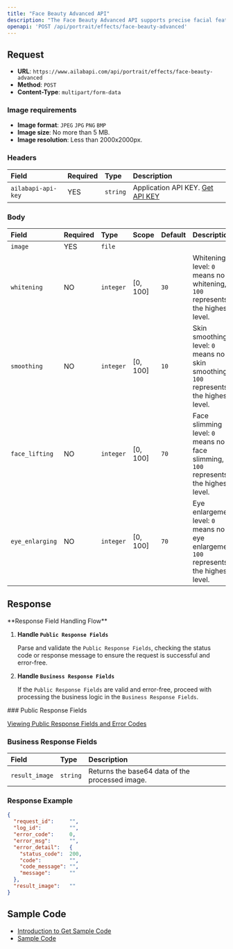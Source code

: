 ```yaml
---
title: "Face Beauty Advanced API"
description: "The Face Beauty Advanced API supports precise facial feature localization and offers a range of beautification functions, including skin smoothing, skin brightening, acne removal, and eye enlargement effects. It can enhance up to five faces simultaneously, ensuring each face receives personalized beautification."
openapi: 'POST /api/portrait/effects/face-beauty-advanced'
---
```


## Request

- **URL**: `https://www.ailabapi.com/api/portrait/effects/face-beauty-advanced`
- **Method**: `POST`
- **Content-Type**: `multipart/form-data`

### Image requirements

- **Image format**: `JPEG` `JPG` `PNG` `BMP`
- **Image size**: No more than 5 MB.
- **Image resolution**: Less than 2000x2000px.

### Headers

| Field              | Required | Type     | Description                                        |
|:-------------------|:---------|:---------|:---------------------------------------------------|
| `ailabapi-api-key` | YES      | `string` | Application API KEY. [Get API KEY](/doc/get-api-key) |

### Body

| Field           | Required | Type      | Scope    | Default | Description                                                                              |
|:----------------|:---------|:----------|:---------|:--------|:-----------------------------------------------------------------------------------------|
| `image`         | YES      | `file`    |          |         |                                                                                          |
| `whitening`     | NO       | `integer` | [0, 100] | `30`    | Whitening level: `0` means no whitening, `100` represents the highest level.             |
| `smoothing`     | NO       | `integer` | [0, 100] | `10`    | Skin smoothing level: `0` means no skin smoothing, `100` represents the highest level.   |
| `face_lifting`  | NO       | `integer` | [0, 100] | `70`    | Face slimming level: `0` means no face slimming, `100` represents the highest level.     |
| `eye_enlarging` | NO       | `integer` | [0, 100] | `70`    | Eye enlargement level: `0` means no eye enlargement, `100` represents the highest level. |

## Response

<Warning>
**Response Field Handling Flow**

1. **Handle `Public Response Fields`**

   Parse and validate the `Public Response Fields`, checking the status code or response message to ensure the request is successful and error-free.

2. **Handle `Business Response Fields`**

   If the `Public Response Fields` are valid and error-free, proceed with processing the business logic in the `Business Response Fields`.
</Warning>
### Public Response Fields

<a href="/doc/response-description" target="_blank">Viewing Public Response Fields and Error Codes</a>

### Business Response Fields

| Field          | Type     | Description                                     |
|:---------------|:---------|:------------------------------------------------|
| `result_image` | `string` | Returns the base64 data of the processed image. |

### Response Example

```json
{
  "request_id":     "",
  "log_id":         "",
  "error_code":     0,
  "error_msg":      "",
  "error_detail":   {
    "status_code":  200,
    "code":         "",
    "code_message": "",
    "message":      ""
  },
  "result_image":   ""
}
```

## Sample Code

- [Introduction to Get Sample Code](get-sample-code)
- [Sample Code][PostmanURL]

[PostmanURL]: https://documenter.getpostman.com/view/26387069/2s93JxqgHE#8dfb7bd2-e2fb-4ddb-8c25-f66f18571b1a